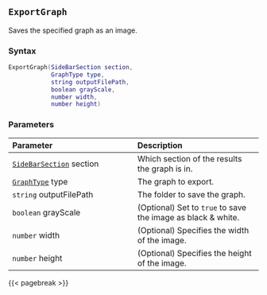 ## `ExportGraph` {#batch-exportgraph}

Saves\index{Graphs!exporting} the specified graph as an image\index{Images!saving graphs as}.

### Syntax {-}

``` .lua
ExportGraph(SideBarSection section,
            GraphType type,
            string outputFilePath,
            boolean grayScale,
            number width,
            number height)
```

### Parameters {-}

**Parameter** | **Description**
| :-- | :-- |
[`SideBarSection`](#sidebarsection) section | Which section of the results the graph is in.
[`GraphType`](#graphtype) type | The graph to export.
`string` outputFilePath | The folder to save the graph.
`boolean` grayScale | (Optional) Set to `true` to save the image as black &amp; white.
`number` width | (Optional) Specifies the width of the image.
`number` height | (Optional) Specifies the height of the image.

{{< pagebreak >}}
